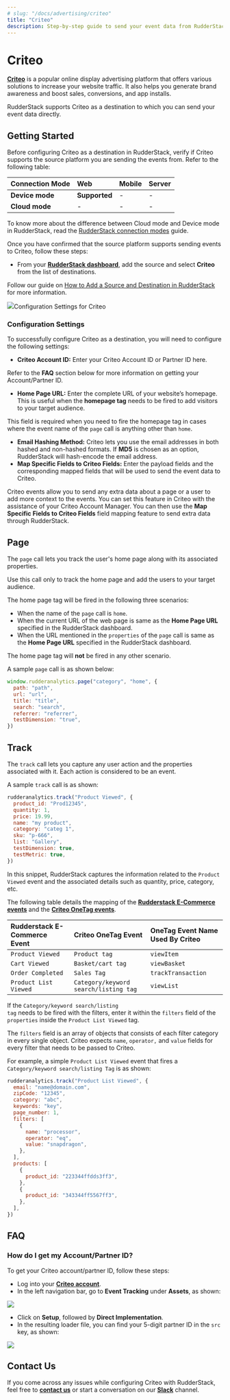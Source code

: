 ```yaml
---
# slug: "/docs/advertising/criteo"
title: "Criteo"
description: Step-by-step guide to send your event data from RudderStack to Criteo.
---
```


# Criteo

[**Criteo**](https://www.criteo.com/) is a popular online display advertising platform that offers various solutions to increase your website traffic. It also helps you generate brand awareness and boost sales, conversions, and app installs.

RudderStack supports Criteo as a destination to which you can send your event data directly.

## Getting Started

Before configuring Criteo as a destination in RudderStack, verify if Criteo supports the source platform you are sending the events from. Refer to the following table:

| **Connection Mode** | **Web**       | **Mobile** | **Server** |
| :------------------ | :------------ | :--------- | :--------- |
| **Device mode**     | **Supported** | -          | -          |
| **Cloud mode**      | -             | -          | -          |

<div class="infoBlock">

To know more about the difference between Cloud mode and Device mode in RudderStack, read the <a href="../../get-started/rudderstack-connection-modes">RudderStack connection modes</a> guide.

</div>

Once you have confirmed that the source platform supports sending events to Criteo, follow these steps:

- From your [**RudderStack dashboard**](https://app.rudderstack.com/), add the source and select **Criteo** from the list of destinations.

<div class="infoBlock">

Follow our guide on <a href="../../connections/adding-source-and-destination-rudderstack">How to Add a Source and Destination in RudderStack</a> for more information.

</div>

<img src="../../../images/assets/Criteo.png" /><span class="imageTitle">Configuration Settings for Criteo</span>

### Configuration Settings

To successfully configure Criteo as a destination, you will need to configure the following settings:

- **Criteo Account ID:** Enter your Criteo Account ID or Partner ID here.

<div class="infoBlock">

Refer to the <strong>FAQ</strong> section below for more information on getting your Account/Partner ID.

</div>

- **Home Page URL:** Enter the complete URL of your website’s homepage. This is useful when the **homepage tag** needs to be fired to add visitors to your target audience.

<div class="infoBlock">

This field is required when you need to fire the homepage tag in cases where the event name of the <code class="inline-code">page</code> call is anything other than <code class="inline-code">home</code>.

</div>

- **Email Hashing Method:** Criteo lets you use the email addresses in both hashed and non-hashed formats. If **MD5** is chosen as an option, RudderStack will hash-encode the email address.
- **Map Specific Fields to Criteo Fields:** Enter the payload fields and the corresponding mapped fields that will be used to send the event data to Criteo.

<div class="infoBlock">

Criteo events allow you to send any extra data about a page or a user to add more context to the events. You can set this feature in Criteo with the assistance of your Criteo Account Manager. You can then use the <strong>Map Specific Fields to Criteo Fields</strong> field mapping feature to send extra data through RudderStack.

</div>

## Page

The `page` call lets you track the user's home page along with its associated properties.

<div class="infoBlock">

Use this call only to track the home page and add the users to your target audience.

</div>

The home page tag will be fired in the following three scenarios:

- When the name of the `page` call is `home`.
- When the current URL of the web page is same as the **Home Page URL** specified in the RudderStack dashboard.
- When the URL mentioned in the `properties` of the `page` call is same as the **Home Page URL** specified in the RudderStack dashboard.

<div class="warningBlock">

The home page tag will <strong>not</strong> be fired in any other scenario.

</div>

A sample `page` call is as shown below:

```javascript
window.rudderanalytics.page("category", "home", {
  path: "path",
  url: "url",
  title: "title",
  search: "search",
  referrer: "referrer",
  testDimension: "true",
})
```

## Track

The `track` call lets you capture any user action and the properties associated with it. Each action is considered to be an event.

A sample `track` call is as shown:

```javascript
rudderanalytics.track("Product Viewed", {
  product_id: "Prod12345",
  quantity: 1,
  price: 19.99,
  name: "my product",
  category: "categ 1",
  sku: "p-666",
  list: "Gallery",
  testDimension: true,
  testMetric: true,
})
```

In this snippet, RudderStack captures the information related to the `Product Viewed` event and the associated details such as quantity, price, category, etc.

The following table details the mapping of the [**Rudderstack E-Commerce events**](https://rudderstack.com/docs/rudderstack-api/rudderstack-ecommerce-events-specification) and the [**Criteo OneTag events**](https://support.criteo.com/s/article?article=All-Criteo-OneTag-events-and-parameters&language=en_US).

| **Rudderstack E-Commerce Event** | **Criteo OneTag Event**               | **OneTag Event Name Used By Criteo** |
| :------------------------------- | :------------------------------------ | :----------------------------------- |
| `Product Viewed`                 | `Product tag`                         | `viewItem`                           |
| `Cart Viewed`                    | `Basket/cart tag`                     | `viewBasket`                         |
| `Order Completed`                | `Sales Tag`                           | `trackTransaction`                   |
| `Product List Viewed`            | `Category/keyword search/listing tag` | `viewList`                           |

<div class="infoBlock">

If the <code class="inline-code">Category/keyword search/listing tag</code> needs to be fired with the filters, enter it within the <code class="inline-code">filters</code> field of the <code class="inline-code">properties</code> inside the <code class="inline-code">Product List Viewed</code> tag.

</div>

The `filters` field is an array of objects that consists of each filter category in every single object. Criteo expects `name`, `operator,` and `value` fields for every filter that needs to be passed to Criteo.

For example, a simple `Product List Viewed` event that fires a `Category/keyword search/listing Tag` is as shown:

```javascript
rudderanalytics.track("Product List Viewed", {
  email: "name@domain.com",
  zipCode: "12345",
  category: "abc",
  keywords: "key",
  page_number: 1,
  filters: [
    {
      name: "processor",
      operator: "eq",
      value: "snapdragon",
    },
  ],
  products: [
    {
      product_id: "223344ffdds3ff3",
    },
    {
      product_id: "343344ff5567ff3",
    },
  ],
})
```

## FAQ

### How do I get my Account/Partner ID?

To get your Criteo account/partner ID, follow these steps:

- Log into your [**Criteo account**](https://www.criteo.com/login/).
- In the left navigation bar, go to **Event Tracking** under **Assets**, as shown:

<img src="https://user-images.githubusercontent.com/59817155/127632648-75ef6105-09fc-4344-b59d-876d45d82951.png" />

- Click on **Setup**, followed by **Direct Implementation**.
- In the resulting loader file, you can find your 5-digit partner ID in the `src` key, as shown:

<img src="https://user-images.githubusercontent.com/59817155/127632914-01fb0c10-1741-478e-b5d3-685d4c145f26.png" />

## Contact Us

If you come across any issues while configuring Criteo with RudderStack, feel free to [**contact us**](mailto:docs@rudderstack.com) or start a conversation on our [**Slack**](https://rudderstack.com/join-rudderstack-slack-community) channel.
